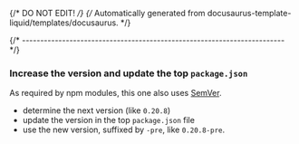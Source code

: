 {/* DO NOT EDIT! */}
{/* Automatically generated from docusaurus-template-liquid/templates/docusaurus. */}

{/* ------------------------------------------------------------------------ */}

### Increase the version and update the top `package.json`

As required by npm modules, this one also uses [SemVer](https://semver.org).

- determine the next version (like <code>0.20.8</code>)
- update the version in the top `package.json` file
- use the new version, suffixed by `-pre`,
like <code>0.20.8-pre</code>.
